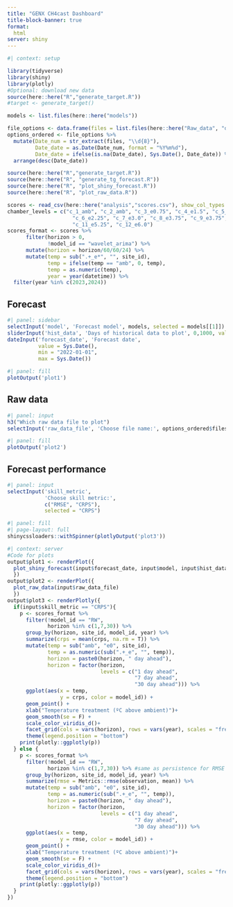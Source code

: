 ```yaml
---
title: "GENX CH4cast Dashboard"
title-block-banner: true
format: 
  html
server: shiny
---
```


```r
#| context: setup

library(tidyverse)
library(shiny)
library(plotly)
#Optional: download new data
source(here::here("R","generate_target.R"))
#target <- generate_target()

models <- list.files(here::here("models"))

file_options <- data.frame(files = list.files(here::here("Raw_data", "dropbox_downloads")))
options_ordered <- file_options %>%
  mutate(Date_num = str_extract(files, "\\d{8}"),
         Date_date = as.Date(Date_num, format = "%Y%m%d"),
         Date_date = ifelse(is.na(Date_date), Sys.Date(), Date_date)) %>%
  arrange(desc(Date_date))

source(here::here("R","generate_target.R"))
source(here::here("R", "generate_tg_forecast.R"))
source(here::here("R", "plot_shiny_forecast.R"))
source(here::here("R", "plot_raw_data.R"))

scores <- read_csv(here::here("analysis","scores.csv"), show_col_types = F)
chamber_levels = c("c_1_amb", "c_2_amb", "c_3_e0.75", "c_4_e1.5", "c_5_e2.25",
                     "c_6_e2.25", "c_7_e3.0", "c_8_e3.75", "c_9_e3.75", "c_10_e4.5",
                     "c_11_e5.25", "c_12_e6.0")
scores_format <- scores %>%
      filter(horizon > 0,
             !model_id == "wavelet_arima") %>%
      mutate(horizon = horizon/60/60/24) %>%
      mutate(temp = sub(".+_e*", "", site_id),
             temp = ifelse(temp == "amb", 0, temp),
             temp = as.numeric(temp),
             year = year(datetime)) %>%
  filter(year %in% c(2023,2024))
```

::: {.panel-tabset}

## Forecast

```r
#| panel: sidebar
selectInput('model', 'Forecast model', models, selected = models[[1]])
sliderInput('hist_data', 'Days of historical data to plot', 0,1000, value = 35)
dateInput('forecast_date', 'Forecast date', 
          value = Sys.Date(), 
          min = "2022-01-01",
          max = Sys.Date())
```

```r
#| panel: fill
plotOutput('plot1')
```

## Raw data

```r
#| panel: input
h3("Which raw data file to plot")
selectInput('raw_data_file', 'Choose file name:', options_ordered$files, selected = "current.dat", width = "100%")
```

```r
#| panel: fill
plotOutput('plot2')
```

## Forecast performance
```r
#| panel: input
selectInput('skill_metric', 
            'Choose skill metric:', 
            c("RMSE", "CRPS"), 
            selected = "CRPS")
```

```r
#| panel: fill
#| page-layout: full
shinycssloaders::withSpinner(plotlyOutput('plot3'))
```

:::

```r
#| context: server
#Code for plots
output$plot1 <- renderPlot({
  plot_shiny_forecast(input$forecast_date, input$model, input$hist_data)
  })
output$plot2 <- renderPlot({
  plot_raw_data(input$raw_data_file)
  })
output$plot3 <- renderPlotly({
  if(input$skill_metric == "CRPS"){
    p <- scores_format %>%
      filter(!model_id == "RW",
             horizon %in% c(1,7,30)) %>%
      group_by(horizon, site_id, model_id, year) %>%
      summarize(crps = mean(crps, na.rm = T)) %>%
      mutate(temp = sub("amb", "e0", site_id),
             temp = as.numeric(sub(".+_e", "", temp)),
             horizon = paste0(horizon, " day ahead"),
             horizon = factor(horizon,
                              levels = c("1 day ahead",
                                         "7 day ahead",
                                         "30 day ahead"))) %>%
      ggplot(aes(x = temp, 
                 y = crps, color = model_id)) +
      geom_point() +
      xlab("Temperature treatment (ºC above ambient)")+
      geom_smooth(se = F) +
      scale_color_viridis_d()+
      facet_grid(cols = vars(horizon), rows = vars(year), scales = "free_y")+
      theme(legend.position = "bottom")
    print(plotly::ggplotly(p))
  } else {
    p <- scores_format %>%
      filter(!model_id == "RW",
             horizon %in% c(1,7,30)) %>% #same as persistence for RMSE
      group_by(horizon, site_id, model_id, year) %>%
      summarize(rmse = Metrics::rmse(observation, mean)) %>%
      mutate(temp = sub("amb", "e0", site_id),
             temp = as.numeric(sub(".+_e", "", temp)),
             horizon = paste0(horizon, " day ahead"),
             horizon = factor(horizon,
                              levels = c("1 day ahead",
                                         "7 day ahead",
                                         "30 day ahead"))) %>%
      ggplot(aes(x = temp, 
                 y = rmse, color = model_id)) +
      geom_point() +
      xlab("Temperature treatment (ºC above ambient)")+
      geom_smooth(se = F) +
      scale_color_viridis_d()+
      facet_grid(cols = vars(horizon), rows = vars(year), scales = "free_y")+
      theme(legend.position = "bottom")
    print(plotly::ggplotly(p))
  }
})
```